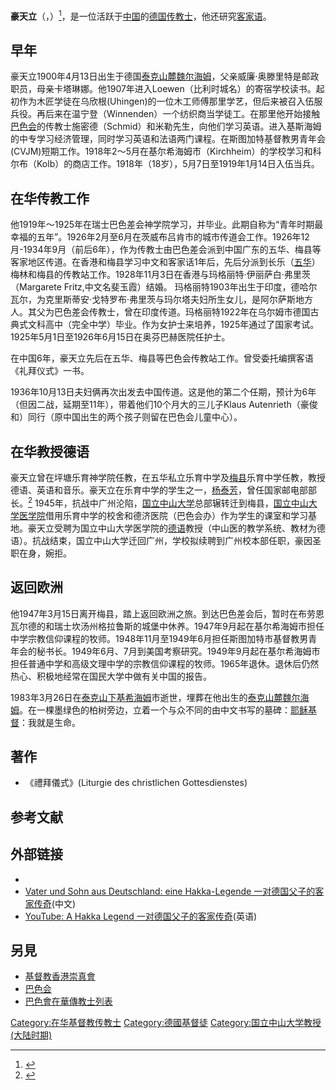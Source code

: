 {{Multiple issues|
{{More footnotes needed|time=2021-04-02T07:51:14+00:00}}
{{Onesource|time=2021-04-02T07:51:14+00:00}}
}}
'''豪天立'''（{{lang-de|Georg Emil Autenrieth}}，{{bd|1900年|4月13日|1983年|3月26日}}）<ref>{{Cite web |url=https://www.familienverband-autenrieth.de/mitglieder/ |title=Familienverband Autenrieth gegr. 1902 e.V. （德语） |access-date=2021-04-01 |archive-date=2020-08-10 |archive-url=https://web.archive.org/web/20200810014012/https://www.familienverband-autenrieth.de/mitglieder/ |dead-url=no }}</ref>，是一位活跃于[[中国|中国]]的[[德国|德国]][[传教士|传教士]]，他还研究[[客家语|客家语]]。

==早年==
豪天立1900年4月13日出生于德国[[泰克山麓魏尔海姆|泰克山麓魏尔海姆]]，父亲威廉·奥滕里特是邮政职员，母亲卡塔琳娜。他1907年进入Loewen（比利时城名）的寄宿学校读书。起初作为木匠学徒在乌欣根(Uhingen)的一位木工师傅那里学艺，但后来被召入伍服兵役。再后来在温宁登（Winnenden）一个纺织商当学徒工。在那里他开始接触[[巴色会|巴色会]]的传教士施密德（Schmid）和米勒先生，向他们学习英语。进入基斯海姆的中专学习经济管理，同时学习英语和法语两门课程。在斯图加特基督教男青年会(CVJM)短期工作。1918年2～5月在基尔希海姆市（Kirchheim）的学校学习和科尔布（Kolb）的商店工作。1918年（18岁），5月7日至1919年1月14日入伍当兵。

==在华传教工作==
他1919年～1925年在瑞士巴色差会神学院学习，并毕业。此期自称为“青年时期最幸福的五年”。1926年2月至6月在茨威布吕肯市的城市传道会工作。1926年12月-1934年9月（前后6年），作为传教士由巴色差会派到中国广东的五华、梅县等客家地区传道。在香港和梅县学习中文和客家话1年后，先后分派到长乐（[[五华县|五华]]）梅林和梅县的传教站工作。1928年11月3日在香港与玛格丽特·伊丽萨白·弗里茨（Margarete Fritz,中文名斐玉霞）结婚。
玛格丽特1903年出生于印度，德哈尔瓦尔，为克里斯蒂安·戈特罗布·弗里茨与玛尔塔夫妇所生女儿，是阿尔萨斯地方人。其父为巴色差会传教士，曾在印度传道。玛格丽特1922年在乌尔姆市德国古典式文科高中（完全中学）毕业。作为女护士来培养，1925年通过了国家考试。1925年5月1日至1926年6月15日在奥芬巴赫医院任护士。

在中国6年，豪天立先后在五华、梅县等巴色会传教站工作。曾受委托编撰客语《礼拜仪式》一书。

1936年10月13日夫妇俩再次出发去中国传道。这是他的第二个任期，预计为6年（但因二战，延期至11年），带着他们10个月大的三儿子Klaus Autenrieth（豪俊和）同行（原中国出生的两个孩子则留在巴色会儿童中心）。

==在华教授德语==
豪天立曾在坪塘乐育神学院任教，在五华私立乐育中学及[[梅县|梅县]]乐育中学任教，教授德语、英语和音乐。豪天立在乐育中学的学生之一，[[杨泰芳|杨泰芳]]，曾任国家邮电部部长。<ref>{{Cite web |url=http://china-freunde.de/startseite/ |title=Förderverein für Deutsch-Chinesische Freundschaft Schorndorf e.V.（德语） |access-date=2021-04-04 |archive-date=2021-01-23 |archive-url=https://web.archive.org/web/20210123114721/http://china-freunde.de/startseite/ |dead-url=no }}</ref>
1945年，抗战中广州沦陷，[[中山大学|国立中山大学]]总部辗转迁到梅县，[[中山医科大学|国立中山大学医学院]]借用乐育中学的校舍和德济医院（巴色会办）作为学生的课室和学习基地。豪天立受聘为国立中山大学医学院的[[德语|德语]]教授（中山医的教学系统、教材为德语）。抗战结束，国立中山大学迁回广州，学校拟续聘到广州校本部任职，豪因圣职在身，婉拒。

==返回欧洲==
他1947年3月15日离开梅县，踏上返回欧洲之旅。到达巴色差会后，暂时在布劳恩瓦尔德的和瑞士坎汤州格拉鲁斯的城堡中休养。1947年9月起在基尔希海姆市担任中学宗教信仰课程的牧师。1948年11月至1949年6月担任斯图加特市基督教男青年会的秘书长。1949年6月、7月到美国考察研究。1949年9月起在基尔希海姆市担任普通中学和高级文理中学的宗教信仰课程的牧师。1965年退休。退休后仍然热心、积极地经常在国民大学中做有关中国的报告。

1983年3月26日在[[泰克山下基希海姆|泰克山下基希海姆]]市逝世，埋葬在他出生的[[泰克山麓魏尔海姆|泰克山麓魏尔海姆]]。在一棵墨绿色的柏树旁边，立着一个与众不同的由中文书写的墓碑：[[耶稣|耶稣]][[基督|基督]]：我就是生命。

==著作==
*《禮拜儀式》(Liturgie des christlichen Gottesdienstes)

==参考文献==
<references/>

==外部链接==
{{Commonscat|Georg Emil Autenrieth}}
* {{DNB-Portal|128782544}}
* [https://www.jianshu.com/p/42ba9efb14c2 Vater und Sohn aus Deutschland: eine Hakka-Legende 一对德国父子的客家传奇](中文)
* [https://www.youtube.com/watch?v=idRUod_4Fxo YouTube: A Hakka Legend 一对德国父子的客家传奇](英语)

==另見==
*[[基督教香港崇真會|基督教香港崇真會]]
*[[巴色会|巴色会]]
*[[巴色會在華傳教士列表|巴色會在華傳教士列表]]

{{中國基督教史}}
{{Normdaten}}
{{DEFAULTSORT:Autenrieth}}
[[Category:在华基督教传教士|Category:在华基督教传教士]]
[[Category:德國基督徒|Category:德國基督徒]]
[[Category:国立中山大学教授_(大陆时期)|Category:国立中山大学教授 (大陆时期)]]